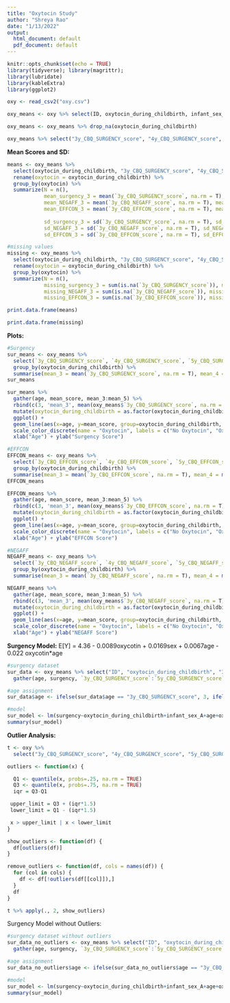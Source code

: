 ---
title: "Oxytocin Study"
author: "Shreya Rao"
date: "1/13/2022"
output:
  html_document: default
  pdf_document: default
---

```{r setup, include=FALSE}
knitr::opts_chunk$set(echo = TRUE)
library(tidyverse); library(magrittr);
library(lubridate)
library(kableExtra)
library(ggplot2)
```

```{r, include=FALSE}
oxy <- read_csv2("oxy.csv")

oxy_means <- oxy %>% select(ID, oxytocin_during_childbirth, infant_sex_A, "3y_CBQ_SURGENCY_score", "4y_CBQ_SURGENCY_score", "5y_CBQ_SURGENCY_score", "3y_CBQ_NEGAFF_score", "4y_CBQ_NEGAFF_score", "5y_CBQ_NEGAFF_score", "3y_CBQ_EFFCON_score", "4y_CBQ_EFFCON_score", "5y_CBQ_EFFCON_score")

oxy_means <- oxy_means %>% drop_na(oxytocin_during_childbirth)

oxy_means %>% select("3y_CBQ_SURGENCY_score", "4y_CBQ_SURGENCY_score", "5y_CBQ_SURGENCY_score", "3y_CBQ_NEGAFF_score", "4y_CBQ_NEGAFF_score", "5y_CBQ_NEGAFF_score", "3y_CBQ_EFFCON_score", "4y_CBQ_EFFCON_score", "5y_CBQ_EFFCON_score") %>% is.na() %>% colSums()
```

**Mean Scores and SD:**
```{r, include=FALSE}
means <- oxy_means %>% 
  select(oxytocin_during_childbirth, "3y_CBQ_SURGENCY_score", "4y_CBQ_SURGENCY_score", "5y_CBQ_SURGENCY_score", "3y_CBQ_NEGAFF_score", "4y_CBQ_NEGAFF_score", "5y_CBQ_NEGAFF_score", "3y_CBQ_EFFCON_score", "4y_CBQ_EFFCON_score", "5y_CBQ_EFFCON_score") %>%
  rename(oxytocin = oxytocin_during_childbirth) %>%
  group_by(oxytocin) %>% 
  summarize(N = n(), 
            mean_surgency_3 = mean(`3y_CBQ_SURGENCY_score`, na.rm = T), mean_surgency_4 = mean(`4y_CBQ_SURGENCY_score`, na.rm = T), mean_surgency_5 = mean(`5y_CBQ_SURGENCY_score`, na.rm = T),
            mean_NEGAFF_3 = mean(`3y_CBQ_NEGAFF_score`, na.rm = T), mean_NEGAFF_4 = mean(`4y_CBQ_NEGAFF_score`, na.rm = T), mean_NEGAFF_5 = mean(`5y_CBQ_NEGAFF_score`, na.rm = T),
            mean_EFFCON_3 = mean(`3y_CBQ_EFFCON_score`, na.rm = T), mean_EFFCON_4 = mean(`4y_CBQ_EFFCON_score`, na.rm = T), mean_EFFCON_5 = mean(`5y_CBQ_EFFCON_score`, na.rm = T), 
            
            sd_surgency_3 = sd(`3y_CBQ_SURGENCY_score`, na.rm = T), sd_surgency_4 = sd(`4y_CBQ_SURGENCY_score`, na.rm = T), sd_surgency_5 = sd(`5y_CBQ_SURGENCY_score`, na.rm = T),
            sd_NEGAFF_3 = sd(`3y_CBQ_NEGAFF_score`, na.rm = T), sd_NEGAFF_4 = sd(`4y_CBQ_NEGAFF_score`, na.rm = T), sd_NEGAFF_5 = sd(`5y_CBQ_NEGAFF_score`, na.rm = T),
            sd_EFFCON_3 = sd(`3y_CBQ_EFFCON_score`, na.rm = T), sd_EFFCON_4 = sd(`4y_CBQ_EFFCON_score`, na.rm = T), sd_EFFCON_5 = sd(`5y_CBQ_EFFCON_score`, na.rm = T))

#missing values
missing <- oxy_means %>% 
  select(oxytocin_during_childbirth, "3y_CBQ_SURGENCY_score", "4y_CBQ_SURGENCY_score", "5y_CBQ_SURGENCY_score", "3y_CBQ_NEGAFF_score", "4y_CBQ_NEGAFF_score", "5y_CBQ_NEGAFF_score", "3y_CBQ_EFFCON_score", "4y_CBQ_EFFCON_score", "5y_CBQ_EFFCON_score") %>%
  rename(oxytocin = oxytocin_during_childbirth) %>%
  group_by(oxytocin) %>% 
  summarize(N = n(), 
            missing_surgency_3 = sum(is.na(`3y_CBQ_SURGENCY_score`)), missing_surgency_4 = sum(is.na(`4y_CBQ_SURGENCY_score`)), missing_surgency_5 = sum(is.na(`5y_CBQ_SURGENCY_score`)),
            missing_NEGAFF_3 = sum(is.na(`3y_CBQ_NEGAFF_score`)), missing_NEGAFF_4 = sum(is.na(`4y_CBQ_NEGAFF_score`)), missing_NEGAFF_5 = sum(is.na(`5y_CBQ_NEGAFF_score`)),
            missing_EFFCON_3 = sum(is.na(`3y_CBQ_EFFCON_score`)), missing_EFFCON_4 = sum(is.na(`4y_CBQ_EFFCON_score`)), missing_EFFCON_5 = sum(is.na(`5y_CBQ_EFFCON_score`)))

```

```{r }
print.data.frame(means)

print.data.frame(missing)
```

**Plots:**
```{r, include=FALSE}
#Surgency
sur_means <- oxy_means %>% 
  select(`3y_CBQ_SURGENCY_score`, `4y_CBQ_SURGENCY_score`, `5y_CBQ_SURGENCY_score`, oxytocin_during_childbirth) %>% 
  group_by(oxytocin_during_childbirth) %>%
  summarise(mean_3 = mean(`3y_CBQ_SURGENCY_score`, na.rm = T), mean_4 = mean(`4y_CBQ_SURGENCY_score`, na.rm = T), mean_5 = mean(`5y_CBQ_SURGENCY_score`, na.rm = T))
sur_means
```

```{r}
sur_means %>% 
  gather(age, mean_score, mean_3:mean_5) %>% 
  rbind(c(3, 'mean_3', mean(oxy_means$`3y_CBQ_SURGENCY_score`, na.rm = T)), c(3, 'mean_4', mean(oxy_means$`4y_CBQ_SURGENCY_score`, na.rm = T)), c(3, 'mean_5', mean(oxy_means$`5y_CBQ_SURGENCY_score`, na.rm = T))) %>%
  mutate(oxytocin_during_childbirth = as.factor(oxytocin_during_childbirth), mean_score = as.numeric(mean_score)) %>%
  ggplot() + 
  geom_line(aes(x=age, y=mean_score, group=oxytocin_during_childbirth, col = oxytocin_during_childbirth)) + 
  scale_color_discrete(name = "Oxytocin", labels = c("No Oxytocin", "Oxytocin", "Overall")) +
  xlab("Age") + ylab("Surgency Score")
```

```{r, include=FALSE}
#EFFCON
EFFCON_means <- oxy_means %>% 
  select(`3y_CBQ_EFFCON_score`, `4y_CBQ_EFFCON_score`, `5y_CBQ_EFFCON_score`, oxytocin_during_childbirth) %>% 
  group_by(oxytocin_during_childbirth) %>%
  summarise(mean_3 = mean(`3y_CBQ_EFFCON_score`, na.rm = T), mean_4 = mean(`4y_CBQ_EFFCON_score`, na.rm = T), mean_5 = mean(`5y_CBQ_EFFCON_score`, na.rm = T))
EFFCON_means
```

```{r}
EFFCON_means %>% 
  gather(age, mean_score, mean_3:mean_5) %>% 
  rbind(c(3, 'mean_3', mean(oxy_means$`3y_CBQ_EFFCON_score`, na.rm = T)), c(3, 'mean_4', mean(oxy_means$`4y_CBQ_EFFCON_score`, na.rm = T)), c(3, 'mean_5', mean(oxy_means$`5y_CBQ_EFFCON_score`, na.rm = T))) %>%
  mutate(oxytocin_during_childbirth = as.factor(oxytocin_during_childbirth), mean_score = as.numeric(mean_score)) %>%
  ggplot() + 
  geom_line(aes(x=age, y=mean_score, group=oxytocin_during_childbirth, col = oxytocin_during_childbirth)) + 
  scale_color_discrete(name = "Oxytocin", labels = c("No Oxytocin", "Oxytocin", "Overall")) +
  xlab("Age") + ylab("EFFCON Score")
```

```{r, include=FALSE}
#NEGAFF
NEGAFF_means <- oxy_means %>% 
  select(`3y_CBQ_NEGAFF_score`, `4y_CBQ_NEGAFF_score`, `5y_CBQ_NEGAFF_score`, oxytocin_during_childbirth) %>% 
  group_by(oxytocin_during_childbirth) %>%
  summarise(mean_3 = mean(`3y_CBQ_NEGAFF_score`, na.rm = T), mean_4 = mean(`4y_CBQ_NEGAFF_score`, na.rm = T), mean_5 = mean(`5y_CBQ_NEGAFF_score`, na.rm = T))
```

```{r}
NEGAFF_means %>% 
  gather(age, mean_score, mean_3:mean_5) %>% 
  rbind(c(3, 'mean_3', mean(oxy_means$`3y_CBQ_NEGAFF_score`, na.rm = T)), c(3, 'mean_4', mean(oxy_means$`4y_CBQ_NEGAFF_score`, na.rm = T)), c(3, 'mean_5', mean(oxy_means$`5y_CBQ_NEGAFF_score`, na.rm = T))) %>%
  mutate(oxytocin_during_childbirth = as.factor(oxytocin_during_childbirth), mean_score = as.numeric(mean_score)) %>%
  ggplot() + 
  geom_line(aes(x=age, y=mean_score, group=oxytocin_during_childbirth, col = oxytocin_during_childbirth)) + 
  scale_color_discrete(name = "Oxytocin", labels = c("No Oxytocin", "Oxytocin", "Overall")) +
  xlab("Age") + ylab("NEGAFF Score")
```


**Surgency Model:**
E[Y] = 4.36 - 0.0089oxycotin + 0.0169sex + 0.0067age - 0.022 oxycotin*age

```{r, include=FALSE}
#surgency dataset
sur_data <- oxy_means %>% select("ID", "oxytocin_during_childbirth", "3y_CBQ_SURGENCY_score", "4y_CBQ_SURGENCY_score", "5y_CBQ_SURGENCY_score", "infant_sex_A") %>%
  gather(age, surgency, `3y_CBQ_SURGENCY_score`:`5y_CBQ_SURGENCY_score`, factor_key=TRUE)

#age assignment
sur_data$age <- ifelse(sur_data$age == "3y_CBQ_SURGENCY_score", 3, ifelse(sur_data$age == "4y_CBQ_SURGENCY_score", 4, 5))
```

```{r}
#model
sur_model <- lm(surgency~oxytocin_during_childbirth+infant_sex_A+age+oxytocin_during_childbirth*age, data = sur_data)
summary(sur_model)
```


**Outlier Analysis:**

```{r, include=FALSE}
t <- oxy %>% 
  select("3y_CBQ_SURGENCY_score", "4y_CBQ_SURGENCY_score", "5y_CBQ_SURGENCY_score", "3y_CBQ_NEGAFF_score", "4y_CBQ_NEGAFF_score", "5y_CBQ_NEGAFF_score", "3y_CBQ_EFFCON_score", "4y_CBQ_EFFCON_score", "5y_CBQ_EFFCON_score") %>% drop_na() 

outliers <- function(x) {

  Q1 <- quantile(x, probs=.25, na.rm = TRUE)
  Q3 <- quantile(x, probs=.75, na.rm = TRUE)
  iqr = Q3-Q1

 upper_limit = Q3 + (iqr*1.5)
 lower_limit = Q1 - (iqr*1.5)

 x > upper_limit | x < lower_limit
}

show_outliers <- function(df) {
  df[outliers(df)]
}

remove_outliers <- function(df, cols = names(df)) {
  for (col in cols) {
    df <- df[!outliers(df[[col]]),]
  }
  df
}
```

```{r}
t %>% apply(., 2, show_outliers)
```

Surgency Model without Outliers:
```{r, include=FALSE}
#surgency dataset without outliers
sur_data_no_outliers <- oxy_means %>% select("ID", "oxytocin_during_childbirth", "3y_CBQ_SURGENCY_score", "4y_CBQ_SURGENCY_score", "5y_CBQ_SURGENCY_score", "infant_sex_A") %>% filter("3y_CBQ_SURGENCY_score" != 6.583 & "3y_CBQ_SURGENCY_score" != 2.417 & "5y_CBQ_SURGENCY_score" != 2.250 & "5y_CBQ_SURGENCY_score" != 2.182) %>%
  gather(age, surgency, `3y_CBQ_SURGENCY_score`:`5y_CBQ_SURGENCY_score`, factor_key=TRUE)

#age assignment
sur_data_no_outliers$age <- ifelse(sur_data_no_outliers$age == "3y_CBQ_SURGENCY_score", 3, ifelse(sur_data$age == "4y_CBQ_SURGENCY_score", 4, 5))
```

```{r}
#model
sur_model <- lm(surgency~oxytocin_during_childbirth+infant_sex_A+age+oxytocin_during_childbirth*age, data = sur_data_no_outliers)
summary(sur_model)
```